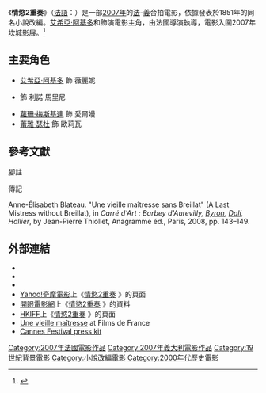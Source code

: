 {{noteTA
|T=zh-tw:情慾2重奏; zh-hk:慾孽巴黎; zh-cn:昔日情人;
|G1=Movie
|G2=Show
|1=zh-tw:情慾2重奏; zh-hk:慾孽巴黎; zh-cn:昔日情人;
|2=zh-tw:凱薩琳·布蕾亞; zh-hk:嘉芙蓮·布蕾雅; zh-cn:卡特琳·布雷亚;
|3=zh-tw:艾希亞·阿基多; zh-hk:艾絲雅·阿珍圖; zh-cn:艾莎·阿基多;
|4=zh-tw:薇麗妮; zh-hk:維里妮;
|5=zh-tw:利諾; zh-hk:希諾;
}}

{{Infobox film
| name           = 情慾2重奏 
| original_name  = {{lang|fr|''Une vieille maîtresse''}}
| image          = Une vieille maîtresse (TW poster).jpg
| caption        = 臺灣版電影海報
| director       = {{tsl|en|Catherine Breillat|凱薩琳·布蕾亞}}
| producer       = {{Link-fr|Jean-François Lepetit}}
| writer         = 凱薩琳·布蕾亞
| based on       = 
| starring       = [[艾希亞·阿基多|艾希亞·阿基多]]<br />{{tsl|en|Fu'ad Aït Aattou|弗德·艾特羅}}<br />[[蘿珊·梅斯基達|蘿珊·梅斯基達]]
| music          =
| cinematography = {{Link-en|Yorgos Arvanitis}}
| editing        = {{lang|fr|Pascale Chavance}}
| distributor    = [[通道影業|通道影業]]
| released       = {{flagicon|FRA}} 2007年5月25日 {{small|([[坎城影展|坎城影展]])}}<br />{{flagicon|FRA}} 2007年5月30日<br />{{flagicon|ROC}} 2007年11月16日<br />{{flagicon|HKG}} 2008年4月2日 {{small|([[第32屆香港國際電影節|32nd HKIFF]])}}
| runtime        = 114分鐘
| country        = {{FRA}}<br />{{ITA}}
| language       = [[法語|法語]]
| budget         = {{USD|5,700,000}}<ref>{{cite web |author=JP |url=http://www.jpbox-office.com/fichfilm.php?id=9705 |title=Une vieille maitresse (The Last Mistress) (2007) |publisher=JPBox-Office |date= |accessdate=18 April 2014 |archive-date=2016-03-04 |archive-url=https://web.archive.org/web/20160304085058/http://www.jpbox-office.com/fichfilm.php?id=9705 |dead-url=no }}</ref>
| gross          = {{USD|1,800,000}}<ref>[http://www.boxofficemojo.com/movies/?id=lastmistress.htm The Last Mistress] {{Wayback|url=http://www.boxofficemojo.com/movies/?id=lastmistress.htm |date=20170721075630 }} at [[Box_Office_Mojo|Box Office Mojo]]</ref> 
| tw_name       = 情慾2重奏
| hk_name       = 慾孽巴黎
}}
{{Portal box|電影|法國}}

《'''情慾2重奏'''》（[[法語|法語]]：{{lang|fr|''Une vieille maîtresse''}}）是一部[[2007年電影|2007年]]的[[法國電影|法]]-[[義大利電影|義]]合拍電影，依據{{tsl|en|Jules Barbey d'Aurevilly|巴爾貝·多爾維利}}發表於1851年的同名小說改編。[[艾希亞·阿基多|艾希亞·阿基多]]和{{tsl|en|Fu'ad Aït Aattou|弗德·艾特羅}}飾演電影主角，由法國導演{{tsl|en|Catherine Breillat|凱薩琳·布蕾亞}}執導，電影入圍2007年[[坎城影展|坎城影展]]。<ref name="festival-cannes.com">{{cite web |url=http://www.festival-cannes.com/en/archives/ficheFilm/id/4435144/year/2007.html |title=Festival de Cannes: The Last Mistress |accessdate=20 December 2009 |work=festival-cannes.com |archive-date=2012-10-12 |archive-url=https://web.archive.org/web/20121012054146/http://www.festival-cannes.com/en/archives/ficheFilm/id/4435144/year/2007.html |dead-url=no }}</ref>

== 主要角色 ==
*[[艾希亞·阿基多|艾希亞·阿基多]] 飾 薇麗妮
*{{tsl|en|Fu'ad Aït Aattou|弗德·艾特羅}} 飾 利諾·馬里尼
*[[蘿珊·梅斯基達|蘿珊·梅斯基達]] 飾 愛爾嫚
*[[蕾雅·瑟杜|蕾雅·瑟杜]] 飾 歐莉瓦

== 參考文獻 ==
;腳註
{{reflist}}

;傳記
Anne-Élisabeth Blateau. "Une vieille maîtresse sans Breillat" (A Last Mistress without Breillat), in ''Carré d'Art : Barbey d'Aurevilly, [[拜倫勳爵|Byron]], [[薩爾瓦多·達利|Dalí]], Hallier'', by Jean-Pierre Thiollet, Anagramme éd., Paris, 2008, pp. 143–149.

== 外部連結 ==
*{{IMDb title|0437526|情慾2重奏}}
*{{Amg movie|398833|情慾2重奏}}
*{{mojo title|lastmistress|情慾2重奏}}
*[[Yahoo奇摩|Yahoo!奇摩電影]]上《[https://tw.movies.yahoo.com/movieinfo_main.html/id=2451 情慾2重奏] {{Wayback|url=https://tw.movies.yahoo.com/movieinfo_main.html/id=2451 |date=20161121103931 }}》的頁面 {{zh-tw}}
*[[開眼電影網|開眼電影網]]上《[http://app2.atmovies.com.tw/film/fufr50437526 情慾2重奏] {{Wayback|url=http://app2.atmovies.com.tw/film/fufr50437526 |date=20200921072056 }}》的資料 {{zh-tw}}
*[[HKIFF|HKIFF]]上《[http://32.hkiff.org.hk/chi/programme/show_detail.php?fi_id=526 情慾2重奏] {{Wayback|url=http://32.hkiff.org.hk/chi/programme/show_detail.php?fi_id=526 |date=20161119120551 }}》的頁面 {{zh-hk}}
*[http://filmsdefrance.com/FDF_Une_vieille_maitresse_2007_rev.html Une vieille maîtresse] {{Wayback|url=http://filmsdefrance.com/FDF_Une_vieille_maitresse_2007_rev.html |date=20130527000806 }} at Films de France
*[https://web.archive.org/web/20110807195101/http://www.festival-cannes.com/assets/Image/Direct/021381.pdf Cannes Festival press kit]

[[Category:2007年法國電影作品|Category:2007年法國電影作品]]
[[Category:2007年義大利電影作品|Category:2007年義大利電影作品]]
[[Category:19世紀背景電影|Category:19世紀背景電影]]
[[Category:小說改編電影|Category:小說改編電影]]
[[Category:2000年代歷史電影|Category:2000年代歷史電影]]